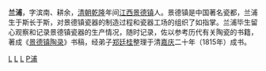 {{unreferenced|time=2010-12-31T11:53:45+00:00}}
'''兰浦'''，字滨南、耕余，[[清朝|清朝]][[乾隆|乾隆]]年间[[江西|江西]][[景德镇|景德镇]]人。景德镇是中国著名瓷都，兰浦生于斯长于斯，对景德镇瓷器的制造过程和瓷器工场的组织了如指掌。兰浦毕生留心观察和记录景德镇瓷器的生产情况，随时记录，佐以参考历代有关陶瓷的书籍，著成《[[景德镇陶录|景德镇陶录]]》书稿，经弟子[[郑廷桂|郑廷桂]]整理于清[[嘉庆|嘉庆]]二十年（1815年）成书。

{{清朝人物小作品}}

[[Category:清朝人|L]]
[[Category:瓷器|L]]
[[Category:景德镇人|L]]
[[Category:兰姓|P浦]]